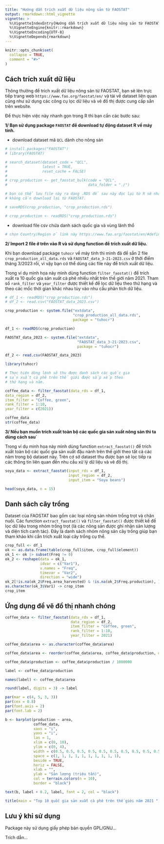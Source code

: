 ```yaml
---
title: "Hướng dẫn trích xuất dữ liệu nông sản từ FAOSTAT"
output: rmarkdown::html_vignette
vignette: >
  %\VignetteIndexEntry{Hướng dẫn trích xuất dữ liệu nông sản từ FAOSTAT}
  %\VignetteEngine{knitr::rmarkdown}
  %\VignetteEncoding{UTF-8}
  %\VignetteDepends{rmarkdown}
---
```


```r
knitr::opts_chunk$set(
  collapse = TRUE,
  comment = "#>"
)
```

## Cách trích xuất dữ liệu

Thông thường để trích xuất dữ liệu nông sản từ FAOSTAT, bạn sẽ lên trực tiếp trang web `https://www.fao.org/faostat/en/` và tải về dataset liên quan cũng như sử dụng các công cụ lọc dữ liệu và vẽ đồ thị được cung cấp sẵn trên website.

Để thực hiện việc này nhanh gọn trong R thì bạn cần các bước sau:

**1/ Bạn sử dụng package `FAOSTAT` để download tự động dataset R về máy tính.** 

* download dataset mã `QCL` dành cho nông sản

```r
# install.packages("FAOSTAT")
# library(FAOSTAT)

# search_dataset(dataset_code = "QCL",
#                latest = TRUE, 
#                reset_cache = FALSE)
# 
# crop_production <- get_faostat_bulk(code = "QCL", 
#                                     data_folder = "./")

# bạn có thể lưu file này ra dạng .RDS để sau này đọc lại từ R sẽ nhanh hơn,
# không cần download lại từ FAOSTAT.

# saveRDS(crop_production, "crop_production.rds")

# crop_production <- readRDS("crop_production.rds")
```

* download file csv chứa danh sách quốc gia và vùng lãnh thổ

```r
# chọn Country/Region ở link này https://www.fao.org/faostat/en/#definitions
```

**2/ Import 2 file ở trên vào R và sử dụng function để trích xuất dữ liệu.**

Khi bạn download package `tuhocr` về máy tính thì mình đã để sẵn 2 file `crop_production_all_data.rds` và `FAOSTAT_data_3-21-2023.csv` ở thời điểm tháng 3/2023 rồi, vì vậy bạn có thể dùng các file này để trích xuất dữ liệu.

Trong ví dụ minh họa này mình dùng function `filter_faostat()` để trích xuất ra 10 quốc gia sản xuất cà phê nhiều nhất trên thế giới năm 2021. Tham số `rank_filter` và `year_filter` được thiết kế để lọc dữ liệu theo thứ hạng và theo các mốc thời gian khác nhau tùy vào nhu cầu phân tích dữ liệu.

```r
# df_1 <- readRDS("crop_production.rds")
# df_2 <- read.csv("FAOSTAT_data_2023.csv")

crop_production <- system.file("extdata",
                               "crop_production_all_data.rds",
                               package = "tuhocr")

df_1 <- readRDS(crop_production)

FAOSTAT_data_2023 <- system.file("extdata",
                                 "FAOSTAT_data_3-21-2023.csv", 
                                 package = "tuhocr")

df_2 <- read.csv(FAOSTAT_data_2023)

library(tuhocr)

# Thực hiện dòng lệnh sẽ thu được danh sách các quốc gia
# sản xuất cà phê trên thế giới được sắp xếp theo
# thứ hạng và năm.

coffee_data <- filter_faostat(data_rds = df_1,
data_region = df_2,
item_filter = "Coffee, green",
rank_filter = 1:10,
year_filter = c(2021))

coffee_data
str(coffee_data)
```

**3/ Nếu bạn muốn trích xuất toàn bộ các quốc gia sản xuất nông sản thì ta dùng cách sau`**

Trong ví dụ minh họa này mình dùng function `extract_faostat()` để trích xuất toàn bộ các quốc gia sản xuất đậu nành trên thế giới theo tất cả các năm trong bộ dataset này. Trên cơ sở dataset thu được bạn sẽ lọc tiếp ra các thông tin liên quan đến nhu cầu xử lý dữ liệu và vẽ đồ thị.

```r
soya_data <- extract_faostat(input_rds = df_1,
                             input_region = df_2,
                             input_item = "Soya beans")

head(soya_data, n = 15)
```

## Danh sách cây trồng

Dataset của FAOSTAT bao gồm các loại nông sản nhóm trồng trọt và chăn nuôi. Các function `extract_faostat()` và `filter_faostat()` được thiết kế để lọc dữ liệu trong nhóm trồng trọt (là các nông sản được ghi nhận sản lượng và diện tích canh tác). Đây là danh sách nhóm nông sản cây trồng giúp bạn tham khảo khi cần trích xuất loại cây trồng cụ thể.

```r
crop_full <- df_1
ok <- as.data.frame(table(crop_full$item, crop_full$element))
ok_1 <- ok |> subset(Freq != 0)
ok_2 <- reshape(data = ok_1,
                idvar = c("Var1"),
                v.names = "Freq",
                timevar = "Var2",
                direction = "wide")
ok_2[!is.na(ok_2$Freq.area_harvested) & !is.na(ok_2$Freq.production), ] -> ok_3
as.character(ok_3$Var1) -> crop_item
crop_item
```

## Ứng dụng để vẽ đồ thị nhanh chóng

```r
coffee_data <- filter_faostat(data_rds = df_1,
                              data_region = df_2,
                              item_filter = "Coffee, green",
                              rank_filter = 1:10,
                              year_filter = 2021)

coffee_data$area <- as.character(coffee_data$area)

coffee_data$area <- reorder(coffee_data$area, coffee_data$production, decreasing = TRUE)

coffee_data$production <- coffee_data$production / 1000000

label <- coffee_data$production

names(label) <- coffee_data$area

round(label, digits = 3) -> label

par(mar = c(4, 5, 3, 3))
par(cex = 0.8)
par(font.axis = 2)
par(font.lab = 2)

b <- barplot(production ~ area,
             coffee_data,
             xaxs = "i",
             yaxs = "i",
             las = 1,
             xlim = c(0, 10),
             ylim = c(0, 4),
             width = c(0.5, 0.5, 0.5, 0.5, 0.5, 0.5, 0.5, 0.5, 0.5, 0.5),
             space = c(1, 1, 1, 1, 1, 1, 1, 1, 1, 1),
             beside = TRUE,
             horiz = FALSE,
             xlab = "",
             ylab = "Sản lượng (triệu tấn)",
             col = terrain.colors(n = 10),
             border = "black")

text(b, label + 0.2, label, font = 2, col = "black")

title(main = "Top 10 quốc gia sản xuất cà phê trên thế giới năm 2021 ")
```


## Lưu ý khi sử dụng

Package này sử dụng giấy phép bản quyền GPL/GNU...

Trích dẫn...
















